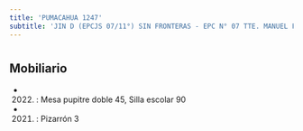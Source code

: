 ```yaml
---
title: 'PUMACAHUA 1247'
subtitle: 'JIN D (EPCJS 07/11°) SIN FRONTERAS - EPC N° 07 TTE. MANUEL FELIX ORIGONE'
---
```


#


## Mobiliario

*  (2022) : Mesa pupitre doble 45, Silla escolar 90 

*  (2021) : Pizarrón 3 



